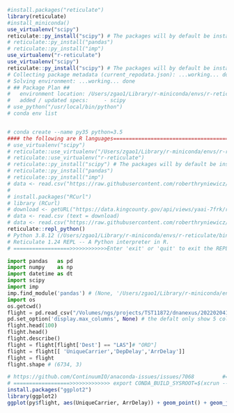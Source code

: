 ```r
#install.packages("reticulate")
library(reticulate)
#install_miniconda()
use_virtualenv("scipy") 
reticulate::py_install("scipy") # The packages will by default be installed within a virtualenv or Conda environment named “”
# reticulate::py_install("pandas") 
# reticulate::py_install("imp") 
use_virtualenv("r-reticulate")
use_virtualenv("scipy") 
reticulate::py_install("scipy") # The packages will by default be installed within a virtualenv or Conda environment named “r-reticulate”. F
# Collecting package metadata (current_repodata.json): ...working... done
# Solving environment: ...working... done
# ## Package Plan ##
#   environment location: /Users/zgao1/Library/r-miniconda/envs/r-reticulate
#   added / updated specs:     - scipy
# use_python("/usr/local/bin/python")
# conda env list


# conda create --name py35 python=3.5
#### the following are R languages===================================================================
# use_virtualenv("scipy") 
# reticulate::use_virtualenv("/Users/zgao1/Library/r-miniconda/envs/r-reticulate")
# reticulate::use_virtualenv("r-reticulate")
# reticulate::py_install("scipy") # The packages will by default be installed within a virtualenv or Conda environment named “”
# reticulate::py_install("pandas") 
# reticulate::py_install("imp") 
# data <- read.csv("https://raw.githubusercontent.com/roberthryniewicz/datasets/master/airline-dataset/flights/flights.csv")
# 
# install.packages("RCurl")
# library (RCurl)
# download <- getURL("https://data.kingcounty.gov/api/views/yaai-7frk/rows.csv?accessType=DOWNLOAD")
# data <- read.csv (text = download)
# data <- read.csv("https://raw.githubusercontent.com/roberthryniewicz/datasets/master/airline-dataset/flights/flights.csv")
reticulate::repl_python()
# Python 3.8.12 (/Users/zgao1/Library/r-miniconda/envs/r-reticulate/bin/python)
# Reticulate 1.24 REPL -- A Python interpreter in R.
# ==================>>>>>>>>>>>>Enter 'exit' or 'quit' to exit the REPL and return to R.
```

```python
import pandas   as pd
import numpy    as np
import datetime as dt
import scipy
import imp
imp.find_module('pandas') # (None, '/Users/zgao1/Library/r-miniconda/envs/r-reticulate/lib/python3.8/site-packages/pandas', ('', '', 5))
import os
os.getcwd()
flight = pd.read_csv("/Volumes/ngs/projects/TST11872/dnanexus/20220204181515_zhen.gao/code/motif_code/DATA/flights.csv") #flight = pd.read_csv("flights.csv")
pd.set_option('display.max_columns', None) # the defalt only show 5 columns
flight.head(100)
flight.head()
flight.describe()
flight = flight[flight['Dest'] == "LAS"]# "ORD"] 
flight = flight[[ 'UniqueCarrier','DepDelay','ArrDelay']] 
flight = flight  
flight.shape # (6734, 3)

```


```r
# https://github.com/ContinuumIO/anaconda-issues/issues/7068         #=========>>> /bin/sh: x86_64-apple-darwin13.4.0-clang: command not found
# ==================>>>>>>>>>>>>> export CONDA_BUILD_SYSROOT=$(xcrun --show-sdk-path) =========> before ========> rstudio &
install.packages("ggplot2")
library(ggplot2)
ggplot(py$flight, aes(UniqueCarrier, ArrDelay)) + geom_point() + geom_jitter()

```

```r
```
```r
```

```r
```

```r
```

```r
```

